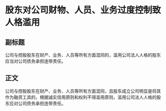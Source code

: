 # 股东对公司财物、人员、业务过度控制致人格滥用
## 副标题
公司与控股股东在财产、业务、人员等所有方面混同的，滥用公司法人人格的股东应当对公司债务承担连带责任。
## 正文
公司与控股股东在财产、业务、人员等所有方面混同，且股东成立公司明显是将其作为融资工具的，根据诚实信用原则和权利不得滥用原则，滥用公司法人人格的股东应对公司债务承担连带责任。